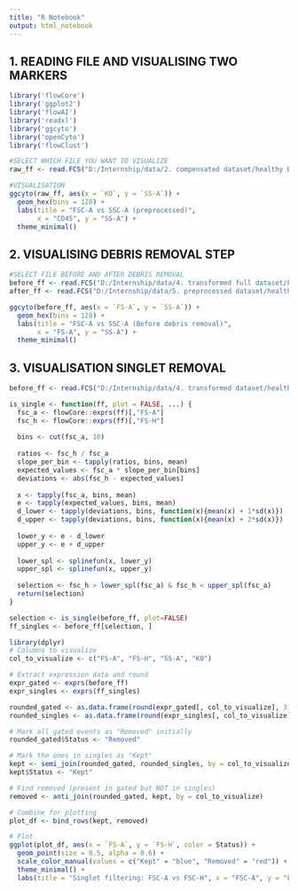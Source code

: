 ```yaml
---
title: "R Notebook"
output: html_notebook
---
```


## 1. READING FILE AND VISUALISING TWO MARKERS

```r
library('flowCore')  
library('ggplot2')
library('flowAI')
library('readxl')
library('ggcyto')
library('openCyto')
library('flowClust')
```

```r

#SELECT WHICH FILE YOU WANT TO VISUALIZE
raw_ff <- read.FCS("D:/Internship/data/2. compensated dataset/healthy BM/Femoral head 1 tube 2.fcs", transformation = FALSE)
```

```r
#VISUALISATION
ggcyto(raw_ff, aes(x = `KO`, y = `SS-A`)) +
  geom_hex(bins = 128) +
  labs(title = "FSC-A vs SSC-A (preprocessed)",
       x = "CD45", y = "SS-A") +
  theme_minimal()
```

## 2. VISUALISING DEBRIS REMOVAL STEP

```r
#SELECT FILE BEFORE AND AFTER DEBRIS REMOVAL
before_ff <- read.FCS("D:/Internship/data/4. transformed full dataset/Femoral head 2 tube 3.fcs.fcs", transformation = FALSE)
after_ff <- read.FCS("D:/Internship/data/5. preprocessed dataset/healthy/Femoral head 2 tube 3.fcs", transformation = FALSE)
```

```r
ggcyto(before_ff, aes(x = `FS-A`, y = `SS-A`)) +
  geom_hex(bins = 128) +
  labs(title = "FSC-A vs SSC-A (Before debris removal)",
       x = "FS-A", y = "SS-A") +
  theme_minimal()
```

## 3. VISUALISATION SINGLET REMOVAL

```r
before_ff <- read.FCS("D:/Internship/data/4. transformed dataset/healthy BM/Femoral head 2 tube 3_QC.fcs.fcs", transformation = FALSE)

is_single <- function(ff, plot = FALSE, ...) {
  fsc_a <- flowCore::exprs(ff)[,"FS-A"]
  fsc_h <- flowCore::exprs(ff)[,"FS-H"]
  
  bins <- cut(fsc_a, 10)
  
  ratios <- fsc_h / fsc_a
  slope_per_bin <- tapply(ratios, bins, mean)
  expected_values <- fsc_a * slope_per_bin[bins]
  deviations <- abs(fsc_h - expected_values)
  
  x <- tapply(fsc_a, bins, mean)
  e <- tapply(expected_values, bins, mean)
  d_lower <- tapply(deviations, bins, function(x){mean(x) + 1*sd(x)})
  d_upper <- tapply(deviations, bins, function(x){mean(x) + 2*sd(x)})
  
  lower_y <- e - d_lower
  upper_y <- e + d_upper
  
  lower_spl <- splinefun(x, lower_y)
  upper_spl <- splinefun(x, upper_y)
  
  selection <- fsc_h > lower_spl(fsc_a) & fsc_h < upper_spl(fsc_a)
  return(selection)
}

selection <- is_single(before_ff, plot=FALSE)
ff_singles <- before_ff[selection, ]
```

```r
library(dplyr)
# Columns to visualize
col_to_visualize <- c("FS-A", "FS-H", "SS-A", "KO")

# Extract expression data and round
expr_gated <- exprs(before_ff)
expr_singles <- exprs(ff_singles)

rounded_gated <- as.data.frame(round(expr_gated[, col_to_visualize], 3))
rounded_singles <- as.data.frame(round(expr_singles[, col_to_visualize], 3))

# Mark all gated events as "Removed" initially
rounded_gated$Status <- "Removed"

# Mark the ones in singles as "Kept"
kept <- semi_join(rounded_gated, rounded_singles, by = col_to_visualize)
kept$Status <- "Kept"

# Find removed (present in gated but NOT in singles)
removed <- anti_join(rounded_gated, kept, by = col_to_visualize)

# Combine for plotting
plot_df <- bind_rows(kept, removed)

# Plot
ggplot(plot_df, aes(x = `FS-A`, y = `FS-H`, color = Status)) +
  geom_point(size = 0.5, alpha = 0.6) +
  scale_color_manual(values = c("Kept" = "blue", "Removed" = "red")) +
  theme_minimal() +
  labs(title = "Singlet filtering: FSC-A vs FSC-H", x = "FSC-A", y = "FSC-H")
```
